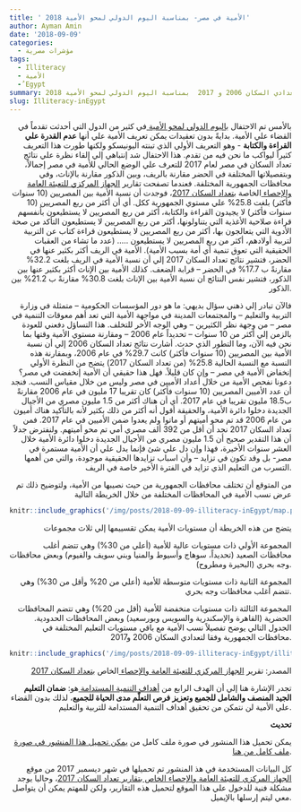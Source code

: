 ```yaml
---
title: ' الأمية في مصر- بمناسبة اليوم الدولي لمحو الأمية 2018' 
author: Ayman Amin
date: '2018-09-09'
categories:
  - مؤشرات مصرية
tags:
  - Illiteracy
  - الأمية
  - ُEgypt 
summary: الأمية في مصر – نظرة رقمية باستخدام بيانات تعدادي السكان 2006 و 2017  بمناسبة اليوم الدولي لمحو الأمية 2018
slug: Illiteracy-inEgypt
---
```





<p align="right">
بالأمس تم الاحتفال <a href = "https://ar.unesco.org/themes/literacy-all/literacy-day"> باليوم  الدولي لمحو الأمية </a> في كثير من الدول التي أحدثت تقدماً في القضاء علي الأمية. 
بدايةً بدون تعقيدات يمكن تعريف الأمية علي أنها **عدم القدرة علي القراءة والكتابة** - وهو التعريف الأولي الذي تبنته اليونيسكو ولكنها طورت هذا التعريف كثيراً ليواكب ما نحن فيه من تقدم.
هذا الاحتفال شد إنتباهي إلي إلقاء نظرة علي نتائج تعداد السكان في مصر لعام 2017 للتعرف علي الوضع الحالي للأمية في مصر إجمالاً، وبتفصيلاتها المختلفة في الحضر مقارنة بالريف، وبين الذكور مقارنة بالإناث، وفي محافظات الجمهورية المختلفة. 
 فعندما تصفحت تقارير <a href = "https://capmas.gov.eg"> الجهاز المركزي للتعبئة العامة والإحصاء </a> الخاصة  <a href = " https://capmas.gov.eg/party/party.html"> بتعداد السكان 2017</a>، فوجدت أن نسبة الأمية بين المصريين (10 سنوات فأكثر) بلغت 25.8% علي مستوي الجمهورية ككل. أي أن أكثر من ربع المصريين (10 سنوات فأكثر) لا يجيدون القراءة والكتابة، أكثر من ربع المصريين لا يستطيعون بأنفسهم قراءة صلاحية الأغذية التي يتناولونها، أكثر من ربع المصريين لا يستطيعون التأكد من صحة الأدوية التي يتعالجون بها، أكثر من ربع المصريين لا يستطيعون قراءة كتاب عن التربية لتربية أولادهم، أكثر من ربع المصريين لا يستطيعون ..... (عدد ما تشاء من العقبات الحقيقية التي تعوق تنمية أي أمة بسبب الأمية).
الأمية في الريف أكثر بكثير عنها في الحضر، فتشير نتائج تعداد السكان 2017  إلي أن نسبة الأمية في الريف بلغت 32.2% مقارنةً ب 17.7% في الحضر – قرابة الضعف.
كذلك الأمية بين الإناث أكثر بكثير عنها بين الذكور، فتشير نفس النتائج ان نسبة الأمية بين الإناث بلغت 30.8% مقارنةً ب 21.2% بين الذكور.
</p>

<p align="right">
فالآن تبادر إلي ذهني سؤال بديهي: ما هو دور المؤسسات الحكومية – متمثلة في وزارة التربية والتعليم – والمجتمعات المدينة في مواجهة الأمية التي تعد أهم معوقات التنمية في مصر – من وجهة نظر الكثيرين – وهي الوجه الأخر للتخلف. هذا التساؤل دفعني للعودة بالزمن إلي أكثر من 10 سنوات – تحديداً عام 2006 – ومقارنة مستوي الأمية وقتها بما نحن فيه الآن، وما التطور الذي حدث. 
أشارت نتائج تعداد السكان 2006 إلي أن نسبة الأمية بين المصريين (10 سنوات فأكثر) كانت 29.7% في عام 2006، وبمقارنة هذه النسبة مع النسبة الحالية 25.8% (من تعداد السكان 2017) يتضح من النظرة الأولي إنخفاض الأمية في مصر – وإن كان قليلاً. 
فهل هذا حقيقي أن الأمية إنخفضت في مصر؟ 
دعونا نفحص الأمية من خلال أعداد الأميين في مصر وليس من خلال مقياس النسب. 
فنجد أن عدد الأميين المصريين (10 سنوات فأكثر) كان تقريبا 17 مليون في عام 2006 مقارنةً ب18.5 مليون تقريبا في عام 2017.
أي أن هناك أكثر من 1.5 مليون مصري من الأجيال الجديدة دخلوا دائرة الأمية، والحقيقة أقول أنه أكثر من ذلك بكثير لأنه بالتأكيد هناك أميون من عام 2006 قد تم محو أميتهم أو ماتوا ولم يعدوا ضمن الأميين في عام 2017. 
فمن تعداد السكان 2017 نجد أن أقل من 392 ألف مصري أمي تم محو أميتهم.
ولنفترض جدلاً أن هذا التقدير صحيح أن 1.5 مليون مصري من الأجيال الجديدة دخلوا دائرة الأمية خلال العشر سنوات الأخيرة، فهذا وإن دل علي شئ فإنما يدل علي أن الأمية مستمرة في مصر- بل وقد تكون في تزايد – وأن اسباب تزايدها الحقيقية موجودة، والتي من أهمها التسرب من التعليم الذي تزايد في الفترة الأخير خاصة في الريف.  
</p>


<p align="right">
من المتوقع أن تختلف محافظات الجمهورية من حيث نصيبها من الأمية، ولتوضيح ذلك تم عرض نسب الأمية في المحافظات المختلفة من خلال الخريطة التالية
</p>


```r
knitr::include_graphics('/img/posts/2018-09-09-illiteracy-inEgypt/map.png')
```

<p align="right">
يتضح من هذه الخريطة أن مستويات الأمية يمكن تقسييمها إلي ثلاث مجموعات
</p>

<p align="right">
المجموعة الأولي ذات مستويات عالية للأمية (أعلي من 30%) وهي  تتضم أغلب محافظات الصعيد (تحديداً، سوهاج وأسيوط والمنيا وبني سويف والفيوم) وبعض محافظات وجه بحري (البحيرة ومطروح).
</p>


<p align="right">
المجموعة الثانية ذات مستويات متوسطة للأمية (أعلي من 20% وأقل من 30%) وهي تتضم أغلب محافظات وجه بحري.
</p>


<p align="right">
المجموعة الثالثة ذات مستويات منخفضة للأمية (أقل من 20%) وهي تتضم المحافظات الحضرية (القاهرة والإسكندرية والسويس وبورسعيد) وبعض المحافظات الحدودية.
الجدول التالي يوضح تفصيلاً نسب الأمية مع باقي مستويات التعليم المختلفة في محافظات الجمهورية وفقا لتعدادي السكان 2006 و2017.   
</p>


```r
knitr::include_graphics('/img/posts/2018-09-09-illiteracy-inEgypt/illit.png')
```
<p align="right">
المصدر: تقرير <a href = "https://capmas.gov.eg"> الجهاز المركزي للتعبئة العامة والإحصاء </a> الخاص  <a href = " https://capmas.gov.eg/party/party.html"> بتعداد السكان 2017</a>
</p>




<p align="right">
تجدر الإشارة هنا إلي أن الهدف الرابع من <a href = " https://www.un.org/sustainabledevelopment/ar/development-agenda/ "> أهداف التنمية المستدامة </a> هو: **ضمان التعليم الجيد المنصف والشامل للجميع وتعزيز فرص التعلّم مدى الحياة للجميع**، لذلك بدون القضاء علي الأمية لن نتمكن من تحقيق أهداف التنمية المستدامة للتربية والتعليم. 
</p>



<p align="right">
**تحديث **
</p>

<p align="right">
يمكن تحميل هذا المنشور في صورة ملف كامل من <a href = " https://www.researchgate.net/profile/Ayman_Amin2/publication/327569176_IlliteracyinEgypt2017/data/5b97154892851c78c41795e8/IlliteracyinEgypt2017.pdf
"> يمكن تحميل هذا المنشور في صورة ملف كامل من هنا</a>.
</p>

<p align="right">
كل البيانات المستخدمة في هذ المنشور تم تحميلها في شهر ديسمبر 2017 من موقع  <a href = " https://capmas.gov.eg/party/party.html"> الجهاز المركزي للتعبئة العامة والإحصاء الخاص بتقارير تعداد السكان 2017</a>، وحاليا يوجد مشكلة فنية للدخول علي هذا الموقع لتحميل هذه التقارير، ولكن للمهتم يمكن أن يتواصل معي ليتم إرسلها بالإيميل.
</p>




